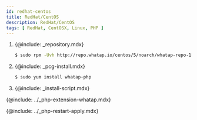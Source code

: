 ```yaml
---
id: redhat-centos
title: RedHat/CentOS
description: RedHat/CentOS
tags: [ RedHat, CentOSX, Linux, PHP ]
---
```

 
1. {@include: _repository.mdx}

    ```bash title=SH
    $ sudo rpm -Uvh http://repo.whatap.io/centos/5/noarch/whatap-repo-1.0-1.noarch.rpm
    ```

1. {@include: _pcg-install.mdx} 

    ```bash title=SH
    $ sudo yum install whatap-php
    ```
1. {@include: _install-script.mdx}

{@include: ../_php-extension-whatap.mdx}

{@include: ../_php-restart-apply.mdx}

<!-- 4. Apache 및 PHP-FPM 다시 시작 후 적용됩니다. -->

<!-- PHP 확장 모듈 및 whatap-php 서비스 데몬을 설치하세요. -->